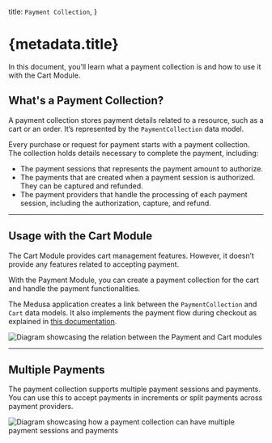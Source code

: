   title: `Payment Collection`,
}

# {metadata.title}

In this document, you’ll learn what a payment collection is and how to use it with the Cart Module.

## What's a Payment Collection?

A payment collection stores payment details related to a resource, such as a cart or an order. It’s represented by the `PaymentCollection` data model.

Every purchase or request for payment starts with a payment collection. The collection holds details necessary to complete the payment, including:

- The payment sessions that represents the payment amount to authorize.
- The payments that are created when a payment session is authorized. They can be captured and refunded.
- The payment providers that handle the processing of each payment session, including the authorization, capture, and refund.

---

## Usage with the Cart Module

The Cart Module provides cart management features. However, it doesn’t provide any features related to accepting payment.

With the Payment Module, you can create a payment collection for the cart and handle the payment functionalities.

The Medusa application creates a link between the `PaymentCollection` and `Cart` data models. It also implements the payment flow during checkout as explained in [this documentation](../payment-flow/page.mdx).

![Diagram showcasing the relation between the Payment and Cart modules](https://res.cloudinary.com/dza7lstvk/image/upload/v1711537849/Medusa%20Resources/cart-payment_ixziqm.jpg)

---

## Multiple Payments

The payment collection supports multiple payment sessions and payments. You can use this to accept payments in increments or split payments across payment providers.

![Diagram showcasing how a payment collection can have multiple payment sessions and payments](https://res.cloudinary.com/dza7lstvk/image/upload/v1711554695/Medusa%20Resources/payment-collection-multiple-payments_oi3z3n.jpg)
